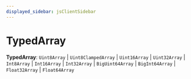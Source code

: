 ```yaml
---
displayed_sidebar: jsClientSidebar
---
```



# TypedArray

 **TypedArray**: `Uint8Array` \| `Uint8ClampedArray` \| `Uint16Array` \| `Uint32Array` \| `Int8Array` \| `Int16Array` \| `Int32Array` \| `BigUint64Array` \| `BigInt64Array` \| `Float32Array` \| `Float64Array`
